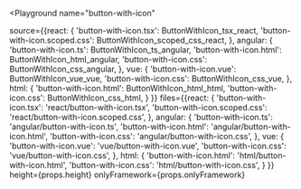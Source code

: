 

<Playground
  name="button-with-icon"
  
  source={{react: {
             'button-with-icon.tsx': ButtonWithIcon_tsx_react,
             'button-with-icon.scoped.css': ButtonWithIcon_scoped_css_react,
           },
           angular: {
             'button-with-icon.ts': ButtonWithIcon_ts_angular,
             'button-with-icon.html': ButtonWithIcon_html_angular,
             'button-with-icon.css': ButtonWithIcon_css_angular,
           },
           vue: {
             'button-with-icon.vue': ButtonWithIcon_vue_vue,
             'button-with-icon.css': ButtonWithIcon_css_vue,
           },
           html: {
             'button-with-icon.html': ButtonWithIcon_html_html,
             'button-with-icon.css': ButtonWithIcon_css_html,
           }
}}
  files={{react: {
            'button-with-icon.tsx': 'react/button-with-icon.tsx',
            'button-with-icon.scoped.css': 'react/button-with-icon.scoped.css',
          },
          angular: {
            'button-with-icon.ts': 'angular/button-with-icon.ts',
            'button-with-icon.html': 'angular/button-with-icon.html',
            'button-with-icon.css': 'angular/button-with-icon.css',
          },
          vue: {
            'button-with-icon.vue': 'vue/button-with-icon.vue',
            'button-with-icon.css': 'vue/button-with-icon.css',
          },
          html: {
            'button-with-icon.html': 'html/button-with-icon.html',
            'button-with-icon.css': 'html/button-with-icon.css',
          }
}}
  height={props.height}
  onlyFramework={props.onlyFramework}
></Playground>
